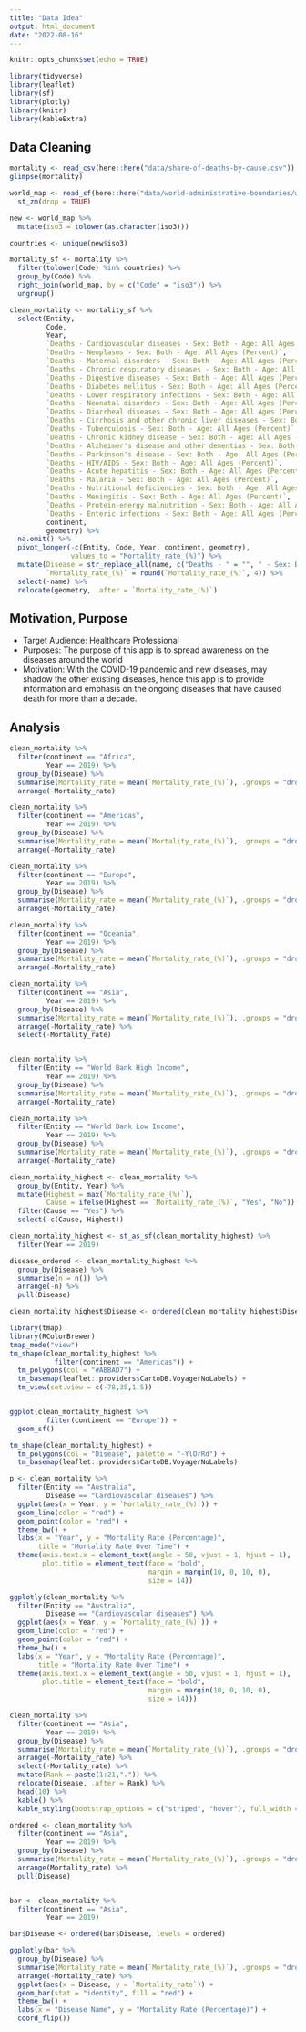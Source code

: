 ```yaml
---
title: "Data Idea"
output: html_document
date: "2022-08-16"
---
```


```r
knitr::opts_chunk$set(echo = TRUE)
```

```r
library(tidyverse)
library(leaflet)
library(sf)
library(plotly)
library(knitr)
library(kableExtra)
```

## Data Cleaning

```r
mortality <- read_csv(here::here("data/share-of-deaths-by-cause.csv"))
glimpse(mortality)

world_map <- read_sf(here::here("data/world-administrative-boundaries/world-administrative-boundaries.shp")) %>%
  st_zm(drop = TRUE)

new <- world_map %>%
  mutate(iso3 = tolower(as.character(iso3)))

countries <- unique(new$iso3)

mortality_sf <- mortality %>%
  filter(tolower(Code) %in% countries) %>%
  group_by(Code) %>%
  right_join(world_map, by = c("Code" = "iso3")) %>%
  ungroup()
```

```r
clean_mortality <- mortality_sf %>%
  select(Entity,
         Code,
         Year,
         `Deaths - Cardiovascular diseases - Sex: Both - Age: All Ages (Percent)`,
         `Deaths - Neoplasms - Sex: Both - Age: All Ages (Percent)`,
         `Deaths - Maternal disorders - Sex: Both - Age: All Ages (Percent)`,
         `Deaths - Chronic respiratory diseases - Sex: Both - Age: All Ages (Percent)`,
         `Deaths - Digestive diseases - Sex: Both - Age: All Ages (Percent)`,
         `Deaths - Diabetes mellitus - Sex: Both - Age: All Ages (Percent)`,
         `Deaths - Lower respiratory infections - Sex: Both - Age: All Ages (Percent)`,
         `Deaths - Neonatal disorders - Sex: Both - Age: All Ages (Percent)`,
         `Deaths - Diarrheal diseases - Sex: Both - Age: All Ages (Percent)`,
         `Deaths - Cirrhosis and other chronic liver diseases - Sex: Both - Age: All Ages (Percent)`,
         `Deaths - Tuberculosis - Sex: Both - Age: All Ages (Percent)`,
         `Deaths - Chronic kidney disease - Sex: Both - Age: All Ages (Percent)`,
         `Deaths - Alzheimer's disease and other dementias - Sex: Both - Age: All Ages (Percent)`,
         `Deaths - Parkinson's disease - Sex: Both - Age: All Ages (Percent)`,
         `Deaths - HIV/AIDS - Sex: Both - Age: All Ages (Percent)`,
         `Deaths - Acute hepatitis - Sex: Both - Age: All Ages (Percent)`,
         `Deaths - Malaria - Sex: Both - Age: All Ages (Percent)`,
         `Deaths - Nutritional deficiencies - Sex: Both - Age: All Ages (Percent)`,
         `Deaths - Meningitis - Sex: Both - Age: All Ages (Percent)`,
         `Deaths - Protein-energy malnutrition - Sex: Both - Age: All Ages (Percent)`,
         `Deaths - Enteric infections - Sex: Both - Age: All Ages (Percent)`,
         continent,
         geometry) %>%
  na.omit() %>%
  pivot_longer(-c(Entity, Code, Year, continent, geometry),
               values_to = "Mortality_rate_(%)") %>%
  mutate(Disease = str_replace_all(name, c("Deaths - " = "", " - Sex: Both - Age: All Ages \\(Percent\\)" = "")),
         `Mortality_rate_(%)` = round(`Mortality_rate_(%)`, 4)) %>%
  select(-name) %>%
  relocate(geometry, .after = `Mortality_rate_(%)`) 
```


## Motivation, Purpose

- Target Audience: Healthcare Professional
- Purposes: The purpose of this app is to spread awareness on the diseases around the world
- Motivation: With the COVID-19 pandemic and new diseases, may shadow the other existing diseases, hence this app is to provide information and emphasis on the ongoing diseases that have caused death for more than a decade.


## Analysis

```r
clean_mortality %>%
  filter(continent == "Africa",
         Year == 2019) %>%
  group_by(Disease) %>%
  summarise(Mortality_rate = mean(`Mortality_rate_(%)`), .groups = "drop") %>%
  arrange(-Mortality_rate)

clean_mortality %>%
  filter(continent == "Americas",
         Year == 2019) %>%
  group_by(Disease) %>%
  summarise(Mortality_rate = mean(`Mortality_rate_(%)`), .groups = "drop") %>%
  arrange(-Mortality_rate)

clean_mortality %>%
  filter(continent == "Europe",
         Year == 2019) %>%
  group_by(Disease) %>%
  summarise(Mortality_rate = mean(`Mortality_rate_(%)`), .groups = "drop") %>%
  arrange(-Mortality_rate)

clean_mortality %>%
  filter(continent == "Oceania",
         Year == 2019) %>%
  group_by(Disease) %>%
  summarise(Mortality_rate = mean(`Mortality_rate_(%)`), .groups = "drop") %>%
  arrange(-Mortality_rate)

clean_mortality %>%
  filter(continent == "Asia",
         Year == 2019) %>%
  group_by(Disease) %>%
  summarise(Mortality_rate = mean(`Mortality_rate_(%)`), .groups = "drop") %>%
  arrange(-Mortality_rate) %>%
  select(-Mortality_rate)


clean_mortality %>%
  filter(Entity == "World Bank High Income",
         Year == 2019) %>%
  group_by(Disease) %>%
  summarise(Mortality_rate = mean(`Mortality_rate_(%)`), .groups = "drop") %>%
  arrange(-Mortality_rate)

clean_mortality %>%
  filter(Entity == "World Bank Low Income",
         Year == 2019) %>%
  group_by(Disease) %>%
  summarise(Mortality_rate = mean(`Mortality_rate_(%)`), .groups = "drop") %>%
  arrange(-Mortality_rate)
```   

```r
clean_mortality_highest <- clean_mortality %>%
  group_by(Entity, Year) %>%
  mutate(Highest = max(`Mortality_rate_(%)`),
         Cause = ifelse(Highest == `Mortality_rate_(%)`, "Yes", "No")) %>%
  filter(Cause == "Yes") %>%
  select(-c(Cause, Highest))

clean_mortality_highest <- st_as_sf(clean_mortality_highest) %>%
  filter(Year == 2019)

disease_ordered <- clean_mortality_highest %>%
  group_by(Disease) %>%
  summarise(n = n()) %>%
  arrange(-n) %>%
  pull(Disease)

clean_mortality_highest$Disease <- ordered(clean_mortality_highest$Disease, levels = disease_ordered)
```

```r
library(tmap)
library(RColorBrewer)
tmap_mode("view")
tm_shape(clean_mortality_highest %>%
           filter(continent == "Americas")) +
  tm_polygons(col = "#ABBAD7") +
  tm_basemap(leaflet::providers$CartoDB.VoyagerNoLabels) +
  tm_view(set.view = c(-78,35,1.5))


ggplot(clean_mortality_highest %>%
         filter(continent == "Europe")) +
  geom_sf()

```

```r
tm_shape(clean_mortality_highest) +
  tm_polygons(col = "Disease", palette = "-YlOrRd") +
  tm_basemap(leaflet::providers$CartoDB.VoyagerNoLabels)
```



```r
p <- clean_mortality %>%
  filter(Entity == "Australia",
         Disease == "Cardiovascular diseases") %>%
  ggplot(aes(x = Year, y = `Mortality_rate_(%)`)) +
  geom_line(color = "red") +
  geom_point(color = "red") +
  theme_bw() +
  labs(x = "Year", y = "Mortality Rate (Percentage)",
       title = "Mortality Rate Over Time") +
  theme(axis.text.x = element_text(angle = 50, vjust = 1, hjust = 1),
        plot.title = element_text(face = "bold",
                                  margin = margin(10, 0, 10, 0),
                                  size = 14))

ggplotly(clean_mortality %>%
  filter(Entity == "Australia",
         Disease == "Cardiovascular diseases") %>%
  ggplot(aes(x = Year, y = `Mortality_rate_(%)`)) +
  geom_line(color = "red") +
  geom_point(color = "red") +
  theme_bw() +
  labs(x = "Year", y = "Mortality Rate (Percentage)",
       title = "Mortality Rate Over Time") +
  theme(axis.text.x = element_text(angle = 50, vjust = 1, hjust = 1),
        plot.title = element_text(face = "bold",
                                  margin = margin(10, 0, 10, 0),
                                  size = 14)))

clean_mortality %>%
  filter(continent == "Asia",
         Year == 2019) %>%
  group_by(Disease) %>%
  summarise(Mortality_rate = mean(`Mortality_rate_(%)`), .groups = "drop") %>%
  arrange(-Mortality_rate) %>%
  select(-Mortality_rate) %>%
  mutate(Rank = paste(1:21,".")) %>%
  relocate(Disease, .after = Rank) %>%
  head(10) %>%
  kable() %>%
  kable_styling(bootstrap_options = c("striped", "hover"), full_width = FALSE)
```


```r
ordered <- clean_mortality %>%
  filter(continent == "Asia",
         Year == 2019) %>%
  group_by(Disease) %>%
  summarise(Mortality_rate = mean(`Mortality_rate_(%)`), .groups = "drop") %>%
  arrange(Mortality_rate) %>%
  pull(Disease)


bar <- clean_mortality %>%
  filter(continent == "Asia",
         Year == 2019)

bar$Disease <- ordered(bar$Disease, levels = ordered)

ggplotly(bar %>%
  group_by(Disease) %>%
  summarise(Mortality_rate = mean(`Mortality_rate_(%)`), .groups = "drop") %>%
  arrange(-Mortality_rate) %>%
  ggplot(aes(x = Disease, y = `Mortality_rate`)) +
  geom_bar(stat = "identity", fill = "red") +
  theme_bw() +
  labs(x = "Disease Name", y = "Mortality Rate (Percentage)") +
  coord_flip())
```


